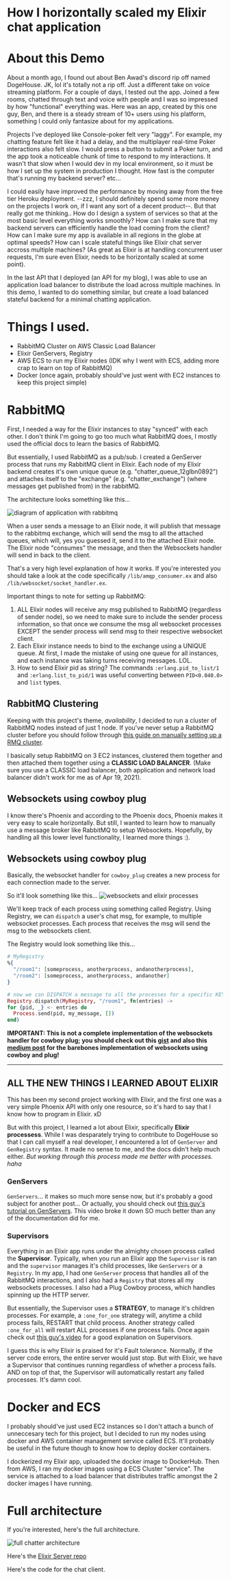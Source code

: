
# How I horizontally scaled my Elixir chat application
<DyanmicChatClient port={4000} key={1}/>
<div className="h-2" />
<DyanmicChatClient port={4001} key={2}/>

# About this Demo

About a month ago, I found out about Ben Awad's discord rip off named DogeHouse. JK, lol it's totally not a rip off. Just a different take on voice streaming platform. For a couple of days, I tested out the app. 
Joined a few rooms, chatted through text and voice with people and I was so impressed by how "functional" everything was. Here was an app, created by this one guy, Ben, and there is a steady stream of 10+ users 
using his platform, something I could only fantasize about for my applications. 

Projects I've deployed like Console-poker felt very "laggy". For example, my chatting feature felt like it had a delay, and the multiplayer real-time Poker interactions also felt slow. I would press a button 
to submit a Poker turn, and the app took a noticeable chunk of time to respond to my interactions. It wasn't that slow when I would dev in my local environment, so it must be how I set up the system 
in production I thought. How fast is the computer that's running my backend server? etc...

I could easily have improved the performance by moving away from the free tier Heroku deployment. --zzz, I should definitely spend some more money on the projects I work on, if I want any sort of a decent 
product--. But that really got me thinking.. How do I design a system of services so that at the most basic level everything works smoothly? How can I make sure that my backend servers can 
efficiently handle the load coming from the client? How can I make sure my app is available in all regions in the globe at optimal speeds? How can I scale stateful things like Elixir chat server 
accross multiple machines? (As great as Elixir is at handling concurrent user requests, I'm sure even Elixir, needs to be horizontally scaled at some point).

In the last API that I deployed (an API for my blog), I was able to use an application load balancer to distribute the load across multiple machines. In this demo, I wanted to do something similar, but 
create a load balanced stateful backend for a minimal chatting application.

# Things I used.
* RabbitMQ Cluster on AWS Classic Load Balancer
* Elixir GenServers, Registry
* AWS ECS to run my Elixir nodes (IDK why I went with ECS, adding more crap to learn on top of RabbitMQ)
* Docker (once again, probably should've just went with EC2 instances to keep this project simple)




# RabbitMQ

First, I needed a way for the Elixir instances to stay "synced" with each other. I don't think I'm going to go too much what RabbitMQ does, I mostly used the official docs to learn the basics of 
RabbitMQ.

But essentially, I used RabbitMQ as a pub/sub. I created a GenServer process that runs my RabbitMQ client in Elixir. Each node of my Elixir backend creates it's own unique queue (e.g. "chatter_queue_12glbn0892") and attaches itself to the "exchange" (e.g. "chatter_exchange")
(where messages get published from) in the rabbitMQ. 

The architecture looks something like this...

![diagram of application with rabbitmq](./images/chat/figure1.png)

When a user sends a message to an Elixir node, it will publish that message to the rabbitmq exchange, which will send the msg to all the attached queues, which will, yes you guessed it, send it to the attached Elixir node. The Elixir node 
"consumes" the message, and then the Websockets handler will send in back to the client.

That's a very high level explanation of how it works. If you're interested you should take a look at the code specifically `/lib/amqp_consumer.ex` and also `/lib/websocket/socket_handler.ex`.

Important things to note for setting up RabbitMQ:
1. ALL Elixir nodes will receive any msg published to RabbitMQ (regardless of sender node), so we need to make sure to include the sender process information, so that once we consume the msg all websocket processes EXCEPT the sender process will
send msg to their respective websocket client.
2. Each Elixir instance needs to bind to the exchange using a UNIQUE queue. At first, I made the mistake of using one queue for all instances, and each instance was taking turns receiving messages. LOL.
3. How to send Elixir pid as string? The commands `:erlang.pid_to_list/1` and `:erlang.list_to_pid/1` was useful converting between `PID<0.040.0>` and `list` types.

## RabbitMQ Clustering

Keeping with this project's theme, _availability_, I decided to run a cluster of RabbitMQ nodes instead of just 1 node. If you've never setup a RabbitMQ cluster 
before you should follow through [this guide on manually setting up a RMQ cluster](https://www.rabbitmq.com/clustering.html). 

I basically setup RabbitMQ on 3 EC2 instances, clustered them together and then attached them together using a **CLASSIC LOAD BALANCER**. (Make sure you use a CLASSIC load balancer, both application and 
network load balancer didn't work for me as of Apr 19, 2021).

## Websockets using cowboy plug

I know there's Phoenix and according to the Phoenix docs, Phoenix makes it very easy to scale horizontally. But still, I wanted to learn how to manually use a message broker like 
RabbitMQ to setup Websockets. Hopefully, by handling all this lower level functionality, I learned more things :).

## Websockets using cowboy plug

Basically, the websocket handler for `cowboy_plug` creates a new process for each connection made to the server.

So it'll look something like this...
![websockets and elixir processes](./images/chat/figure2.png)

We'll keep track of each process using something called Registry. Using Registry, we can `dispatch` a user's chat msg, for example, to multiple websocket processes. Each
process that receives the msg will send the msg to the websockets client.

The Registry would look something like this...

```elixir highlight-line="2"
# MyRegistry
%{
  "/room1": [someprocess, anotherprocess, andanotherprocess],
  "/room2": [someprocess, anotherprocess, andanother]
}

# now we can DISPATCH a message to all the processes for a specific KEY like '/room1'
Registry.dispatch(MyRegistry, "/room1", fn(entries) ->
for {pid, _} <- entries do
  Process.send(pid, my_message, [])
end)
```

**IMPORTANT: This is not a complete implementation of the websockets handler for cowboy plug; you should check out this [gist](https://gist.github.com/alanpeabody/4fae12b420fb50376af4) and also this [medium post](https://medium.com/@loganbbres/elixir-websocket-chat-example-c72986ab5778) for the barebones implementation of websockets using cowboy and plug!**

---

## ALL THE NEW THINGS I LEARNED ABOUT ELIXIR

This has been my second project working with Elixir, and the first one was a very simple Phoenix API with only one resource, so it's hard to say that I know how to 
program in Elixir. xD

But with this project, I learned a lot about Elixir, specifically **Elixir processess**. While I was desparately trying to contribute to DogeHouse so that 
I can call myself a real developer, I encountered a lot of `GenServer` and `GenRegistry` syntax. It made no sense to me, and the docs didn't help much either. *But working through this process made me better with processes. haha*

### GenServers

`GenServers`... it makes so much more sense now, but it's probably a good subject for another post... 
Or actually, you should check out [this guy's tutorial on GenServers](https://www.youtube.com/watch?v=3EjRvaCOl94&ab_channel=TensorProgramming). This video broke it down SO much better than any of the documentation did for me.

### Supervisors

Everything in an Elixir app runs under the almighty chosen process called the **Supervisor**. Typically, when you run an Elixir app the `Supervisor` is ran and the `supervisor` 
manages it's child processes, like `GenServers` or a `Registry`. In my app, I had one `GenServer` process that handles all of the RabbitMQ interactions, and I also had a `Registry` that stores all 
my websockets processes. I also had a Plug Cowboy process, which handles spinning up the HTTP server. 

But essentially, the Supervisor uses a **STRATEGY**, to manage it's children processes. For example, a `:one_for_one` strategy will, anytime a child process fails, RESTART that child process.
Another strategy called `:one_for_all` will restart ALL processes if one process fails. Once again check out [this guy's video](https://www.youtube.com/watch?v=3EjRvaCOl94&ab_channel=TensorProgramming) 
for a good explanation on Supervisors.

I guess this is why Elixir is praised for it's Fault tolerance. Normally, if the server code errors, the entire server would just stop. But with Elixir, we have a Supervisor that continues 
running regardless of whether a process fails. AND on top of that, the Supervisor will automatically restart any failed processes. It's damn cool.

# Docker and ECS

I probably should've just used EC2 instances so I don't attach a bunch of unneccesary tech for this project, but I decided to run my nodes using docker and AWS container management
service called ECS. It'll probably be useful in the future though to know how to deploy docker containers.

I dockerized my Elixir app, uploaded the docker image to DockerHub. Then from AWS, I ran my docker images using a ECS Cluster "service". The service is attached to a 
load balancer that distributes traffic amongst the 2 docker images I have running.

# Full architecture

If you're interested, here's the full architecture.

![full chatter architecture](./images/chat/figure3.png)

Here's the [Elixir Server repo](https://github.com/arthurysong/chatter-api)

Here's the code for the chat client.
